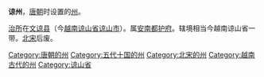 '''谅州'''，[[唐朝|唐朝]]时设置的[[州|州]]。

[[治所|治所]]在[[文谅县|文谅县]]（今[[越南|越南]][[谅山省|谅山省]][[谅山市|谅山市]]）。属[[安南都护府|安南都护府]]。辖境相当今越南谅山省一带。[[北宋|北宋]]后废。

{{亚洲古代行政区划小作品}}
{{DEFAULTSORT:L}}
[[Category:唐朝的州|Category:唐朝的州]]
[[Category:五代十国的州|Category:五代十国的州]]
[[Category:北宋的州|Category:北宋的州]]
[[Category:越南古代的州|Category:越南古代的州]]
[[Category:谅山省|Category:谅山省]]